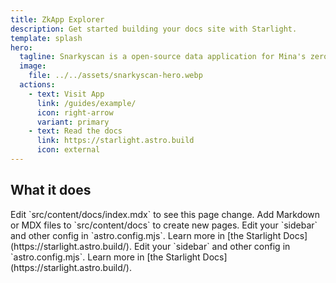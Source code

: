 ```yaml
---
title: ZkApp Explorer
description: Get started building your docs site with Starlight.
template: splash
hero:
  tagline: Snarkyscan is a open-source data application for Mina's zero knowledge programmatic apps anyone can deploy.
  image:
    file: ../../assets/snarkyscan-hero.webp
  actions:
    - text: Visit App
      link: /guides/example/
      icon: right-arrow
      variant: primary
    - text: Read the docs
      link: https://starlight.astro.build
      icon: external
---
```



## What it does

<CardGrid>
	<Card title="Update content" icon="pencil">
		Edit `src/content/docs/index.mdx` to see this page change.
	</Card>
	<Card title="Add new content" icon="add-document">
		Add Markdown or MDX files to `src/content/docs` to create new pages.
	</Card>
	<Card title="Configure your site" icon="setting">
		Edit your `sidebar` and other config in `astro.config.mjs`.
	</Card>
	<Card title="Read the docs" icon="open-book">
		Learn more in [the Starlight Docs](https://starlight.astro.build/).
	</Card>
	<Card title="Configure your site" icon="setting">
		Edit your `sidebar` and other config in `astro.config.mjs`.
	</Card>
	<Card title="Read the docs" icon="open-book">
		Learn more in [the Starlight Docs](https://starlight.astro.build/).
	</Card>
</CardGrid>
